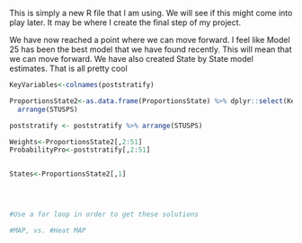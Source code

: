 This is simply a new R file that I am using. We will see if this might come into play later. It may be where I create the final step of my project. 

We have now reached a point where we can move forward. I feel like Model 25 has been the best model that we have found recently. This will mean that we can move forward. We have also created State by State model estimates. That is all pretty cool

```r
KeyVariables<-colnames(poststratify)

ProportionsState2<-as.data.frame(ProportionsState) %>% dplyr::select(KeyVariables) %>%
  arrange(STUSPS)

poststratify <- poststratify %>% arrange(STUSPS)

Weights<-ProportionsState2[,2:51]
ProbabilityPro<-poststratify[,2:51]


States<-ProportionsState2[,1]


                     

#Use a for loop in order to get these solutions

#MAP, vs. #Heat MAP
```

